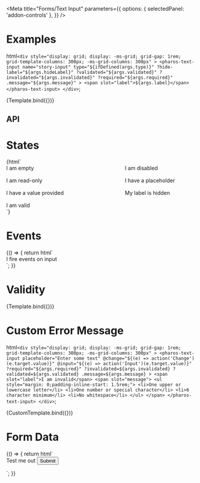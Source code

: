 


<Intro />

<Meta
  title="Forms/Text Input"
  parameters={{
    options: { selectedPanel: 'addon-controls' },
  }}
/>

# Examples

  html`
    <div
      style="display: grid; display: -ms-grid; grid-gap: 1rem; grid-template-columns: 300px; -ms-grid-columns: 300px"
    >
      <pharos-text-input
        name="story-input"
        type="${ifDefined(args.type)}"
        ?hide-label="${args.hideLabel}"
        ?validated="${args.validated}"
        ?invalidated="${args.invalidated}"
        ?required="${args.required}"
        .message="${args.message}"
      >
        <span slot="label">${args.label}</span>
      </pharos-text-input>
    </div>
  `;

<Canvas withToolbar>
  <Story
    name="Base"
    argTypes={{
      type: {
        options: ['email', 'hidden', 'number', 'password', 'search', 'tel', 'text', 'url'],
        control: {
          type: 'inline-radio',
        },
      },
    }}
    args={{ hideLabel: false, label: 'I am a label' }}
  >
    {Template.bind({})}
  </Story>
</Canvas>

## API

<ArgsTable of="pharos-text-input" />

# States

<Canvas withToolbar>
  <Story name="States">
    {html`
      <div
        style="display: grid; display: -ms-grid; grid-gap: 1rem; grid-template-columns: repeat(2, 300px); -ms-grid-columns: 300px 1rem 300px"
      >
        <pharos-text-input><span slot="label">I am empty</span></pharos-text-input>
        <pharos-text-input disabled style="-ms-grid-column: 3"
          ><span slot="label">I am disabled</span></pharos-text-input
        >
        <pharos-text-input readonly value="Can't touch this" style="-ms-grid-row: 2"
          ><span slot="label">I am read-only</span></pharos-text-input
        >
        <pharos-text-input placeholder="Enter some text" style="-ms-grid-column: 3; -ms-grid-row: 2"
          ><span slot="label">I have a placeholder</span></pharos-text-input
        >
        <pharos-text-input value="Hi there" style="-ms-grid-row: 3"
          ><span slot="label">I have a value provided</span></pharos-text-input
        >
        <pharos-text-input hide-label style="-ms-grid-column: 3; -ms-grid-row: 3"
          ><span slot="label">My label is hidden</span></pharos-text-input
        >
        <pharos-text-input value="Hi there" validated style="-ms-grid-row: 3"
          ><span slot="label">I am valid</span></pharos-text-input
        >
      </div>
    `}
  </Story>
</Canvas>

# Events

<Canvas withToolbar>
  <Story name="Events">
    {() => {
      return html`
        <div
          style="display: grid; display: -ms-grid; grid-gap: 1rem; grid-template-columns: 300px; -ms-grid-columns: 300px"
        >
          <pharos-text-input
            placeholder="Enter some text"
            @change="${(e) => action('Change')(e.target.value)}"
            @input="${(e) => action('Input')(e.target.value)}"
          >
            <span slot="label">I fire events on input</span>
          </pharos-text-input>
        </div>
      `;
    }}
  </Story>
</Canvas>

# Validity

<Canvas withToolbar>
  <Story
    name="Validity"
    args={{
      label: 'Test me out',
      required: true,
      invalidated: true,
      validated: false,
      message: 'This password does not meet the requirements',
    }}
  >
    {Template.bind({})}
  </Story>
</Canvas>

# Custom Error Message

  html`
    <div
      style="display: grid; display: -ms-grid; grid-gap: 1rem; grid-template-columns: 300px; -ms-grid-columns: 300px"
    >
      <pharos-text-input
        placeholder="Enter some text"
        @change="${(e) => action('Change')(e.target.value)}"
        @input="${(e) => action('Input')(e.target.value)}"
        ?required="${args.required}"
        ?invalidated=${args.invalidated}
        ?validated=${args.validated}
        .message=${args.message}
      >
        <span slot="label">I am invalid</span>
        <span slot="message">
          <ul style="margin: 0;padding-inline-start: 1.5rem;">
            <li>One upper or lowercase letter</li>
            <li>One number or special character</li>
            <li>6 character minimum</li>
            <li>No whitespace</li>
          </ul>
        </span>
      </pharos-text-input>
    </div>
  `;

<Canvas withToolbar>
  <Story
    name="Custom Error Message"
    args={{
      required: false,
      invalidated: true,
      validated: false,
      message: 'This password does not meet the requirements',
    }}
  >
    {CustomTemplate.bind({})}
  </Story>
</Canvas>

# Form Data

<Canvas withToolbar>
  <Story name="Form Data">
    {() => {
      return html`
        <div
          style="display: grid; display: -ms-grid; grid-gap: 1rem; grid-template-columns: 300px; -ms-grid-columns: 300px"
        >
          <form name="my-form" action="https://httpbin.org/post" method="POST">
            <pharos-text-input
              name="my-text-input"
              placeholder="Enter some text"
              @change="${(e) => action('Change')(e.target.value)}"
              @input="${(e) => action('Input')(e.target.value)}"
              required
            >
              <span slot="label">Test me out</span>
            </pharos-text-input>
            <input
              type="submit"
              value="Submit"
              @click="${(e) => {
                e.preventDefault();
                const form = document.querySelector('form[name="my-form"]');
                const formData = createFormData(form);
                const xhr = new XMLHttpRequest();
                xhr.open('POST', 'https://httpbin.org/post', true);
                xhr.onload = function () {
                  const response = JSON.parse(this.responseText);
                  action('FormData')(JSON.stringify(response.form));
                };
                xhr.send(formData);
              }}"
            />
          </form>
        </div>
      `;
    }}
  </Story>
</Canvas>
